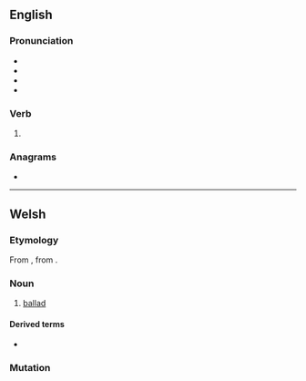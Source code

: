 {{also|bäled}}
==English==

===Pronunciation===
* {{IPA|/beɪld/|lang=en}}
* {{audio|En-us-baled.ogg|Audio (US)|lang=en}}
* {{homophones|bailed|lang=en}}
* {{rhymes|eɪld|lang=en}}

===Verb===
{{head|en|verb form}}

# {{en-past of|bale}}

===Anagrams===
* {{anagrams|en|a=abdel|Balde|Blade|abled|albed|blade|blead}}

----

==Welsh==

===Etymology===
From {{der|cy|en|ballad}}, from {{der|cy|fr|ballade}}.

===Noun===
{{cy-noun|f|baledi}}

# [[ballad]]

====Derived terms====
* {{l|cy|baledwr||balladeer}}

===Mutation===
{{cy-mut-auto}}